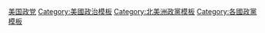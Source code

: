 {{template category
|type   = navbox
|topic  = [[美國|美國]]政黨
|portal = 
}}
[[Category:美国政党|]]
[[Category:美國政治模板|Category:美國政治模板]]
[[Category:北美洲政黨模板|Category:北美洲政黨模板]]
[[Category:各國政黨模板|Category:各國政黨模板]]